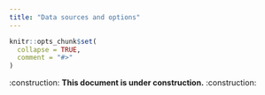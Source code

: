 ```yaml
---
title: "Data sources and options"
---
```


```r
knitr::opts_chunk$set(
  collapse = TRUE,
  comment = "#>"
)
```

:construction: **This document is under construction.** :construction:
